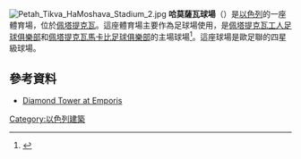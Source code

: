 [[File:Petah_Tikva_HaMoshava_Stadium_2.jpg|thumb]]
'''哈莫薩瓦球場'''（{{lang-he|אִצְטַדְיוֹן הַמוֹשָׁבָה}}）是[[以色列|以色列]]的一座體育場，位於[[佩塔提克瓦|佩塔提克瓦]]。這座體育場主要作為足球場使用，是[[佩塔提克瓦工人足球俱樂部|佩塔提克瓦工人足球俱樂部]]和[[佩塔提克瓦馬卡比足球俱樂部|佩塔提克瓦馬卡比足球俱樂部]]的主場球場<ref name="onemoshpt">{{cite news |title=The shining stadium of Petah Tikva |url=http://www.one.co.il/Article/179485.html |publisher=. ONE |date=10 May 2011 |accessdate=10 May 2011 |language=he |archive-date=2018-06-28 |archive-url=https://web.archive.org/web/20180628155752/http://www.one.co.il/Article/179485.html |dead-url=no }}</ref>。這座球場是歐足聯的四星級球場。
==參考資料==
*[http://www.emporis.com/en/wm/bu/?id=diamondtower-ramatgan-israel Diamond Tower at Emporis]{{Wayback|url=http://www.emporis.com/en/wm/bu/?id=diamondtower-ramatgan-israel |date=20070426043102 }}
[[Category:以色列建築|Category:以色列建築]]